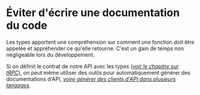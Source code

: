 # Éviter d'écrire une documentation du code

Les types apportent une compréhension sur comment une fonction doit être appelée et appréhender ce qu'elle retourne. C'est un gain de temps non négligeable lors du développement.

Si on définit le contrat de notre API avec les types ([_voir le chapitre sur tRPC_](#trpc)), on peut même utiliser des outils pour automatiquement générer des documentations d'API, [_voire générer des clients d'API dans plusieurs langages_](#permettre-lévolutivité).
